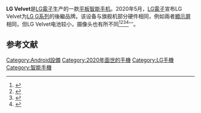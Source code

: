 {{Infobox mobile phone
| name         = LG Velvet
| codename     =
| logo         =
| logosize     = 
| image        = LG Velvet Aurora Green version.jpg
| caption      = 极光绿款LG Velvet
| imagesize    = 
| alt          =
| brand        = [[LG_G系列|LG G系列]]
| manufacturer = [[LG電子|LG電子]]
| slogan       =
| series       = 
| modelnumber  = LM-G900,LM-G910(Global LTE Ver) LM-G910<br>L-52A (Japan; 5G model for [[NTT_DOCOMO|NTT DOCOMO]])
| networks     ={{unbulleted list|[[2G|2G]] [[GSM|GSM]] – 850, 900, 1800, 1900 MHz|
[[2G|2G]] [[CDMA2000|CDMA2000]] – 800, 1900 MHz|
[[3G|3G]] [[通用移动通讯系统|通用移动通讯系统]]/[[高速封包存取|高速封包存取]]/[[高速封包存取|高速封包存取]]/[[演进式HSPA|演进式HSPA]] – 850, 900, {{link-en|Advanced Wireless Services}} (1700), 1900, 2000, 2100 MHz|
[[4G|4G]] [[長期演進技術|長期演進技術]]|
[[5G|5G]] SA/NSA|
}} 
| released     = 
| available    = {{ubl|
*'''South Korea''':<br>{{Start date and age|df=yes|2020|05|15}}
*'''Europe (5G)''':<br>{{Start date and age|df=yes|2020|06|16}}
*'''United States''':<br>{{Start date and age|df=yes|2020|07|22}}
*'''Europe (4G)''':<br>{{Start date and age|df=yes|2020|07|31}}
*'''Japan''':<br>{{Start date and age|df=yes|2020|12|18}}
}}
| discontinued = <!--{{End date|YYYY|MM|DD}}-->
| unitssold    = 
| unitsshipped = 
| predecessor  = [[LG_G8_ThinQ|LG G8 ThinQ]]
| successor    = 
| related      = {{link-en|LG V60 ThinQ}}
| type         = [[平板手机|平板手机]]
| form         = [[手機規格|手機規格]]
| size         = {{convert|167.2|mm|abbr=on}} H<br />{{convert|74.1|mm|abbr=on}} W<br />{{convert|7.9|mm|abbr=on}} D
| weight       = {{convert|180|g|abbr=on}}
| os           = '''Original''': [[Android_10|Android 10]]<br>'''Current''': [[Android_11|Android 11]]
| soc          = {{ubl
 |'''4G''':<br>[[高通驍龍元件列表|Qualcomm Snapdragon 845]]
 |'''5G Global/Verizon''':<br>[[高通驍龍元件列表|Qualcomm Snapdragon 765G]]
 |'''5G T-Mobile''':<br>[[聯發科技天璣|MediaTek Dimensity 1000C]]
}}
| cpu          = Octa-core
 {{ubl
  |'''4G''':<br>(4x 2.8 GHz ''Gold'', 4x 1.8 GHz ''Silver'') [[Kryo_(CPU)|Kryo 385]]
  |'''5G Global/Verizon''':<br>(1x 2.4 GHz ''Gold Prime'', 1x 2.2 GHz ''Gold'', 6x 1.8 GHz ''Silver'') [[Kryo_(CPU)|Kryo 475]]
  |'''5G T-Mobile''':<br>(4x 2.0 GHz [[ARM_Cortex-A77|ARM Cortex-A77]], 4x 2.0 GHz [[ARM_Cortex-A55|ARM Cortex-A55]])
 }}
| gpu          = {{ubl|
 |'''4G''': [[Adreno|Adreno]] 630
 |'''5G Global/Verizon''': [[Adreno|Adreno]] 620
 |'''5G T-Mobile''': [[Mali_(GPU)|Mali]]-G57 MC5
}}
| modem        =
| memory       = 6 or 8 [[吉字节|吉字节]] [[随机存取存储器|随机存取存储器]] 
| storage      = 128 GB UFS 2.1
| memory_card  = [[SD卡|SD卡]],<br>expandable up to 1 TB 
| battery      = Non-removable [[鋰離子聚合物電池|鋰離子聚合物電池]]<br>4300mAh<br>4000mAh (5G T-Mobile)
| input        =
| display      = [[有機發光二極體|有機發光二極體]] capacitive touchscreen, {{convert|6.8|in|mm|abbr=on}} 1080*2460 [[1080p|1080p]], (20.5:9 aspect ratio, 395 ppi), 16M colors 
| ext_display  =
| rear_camera  =
48 MP (wide), f/1.8, 1/2", 0.8µm, OIS, PDAF
8 MP (ultrawide), f/2.2, 1/4", 1.12µm
5 MP (depth), f/2.4<br>LED flash, panorama, HDR, gyro-EIS, 4K, 1080p
| front_camera =
16 MP, f/2.0, 1/3.1", 1.0µm<br>HDR, 1080p@30fps
| sound        = Stereo speakers, 3.5mm headphone jack
| connectivity =[[Wi-Fi|Wi-Fi]] 802.11a/b/g/n/ac (2.4 & 5GHz), dual-band, Wi-Fi Direct, DLNA, hotspot, [[藍牙|藍牙]] 5.0, A2DP, LE, dual-band A-GPS, GLONASS, BDS
| other        = MIL-STD 810G Compliance, IP68 Water and Dust Resistance
| sar          =
| hac          =
| website      =
| references   =
}}'''LG Velvet'''是[[LG電子|LG電子]]生产的一款{{link-en|Android}}[[平板手机|平板]][[智能手机|智能手机]]。2020年5月，[[LG電子|LG電子]]宣布LG Velvet为[[LG_G系列|LG G系列]]的後繼品牌。该设备与旗舰机{{link-en|LG V60 ThinQ}}部分硬件相同，例如兩者[[顯示屏|顯示屏]]相同，但LG Velvet电池较小，摄像头也有所不同<ref>{{Cite news|url=https://www.theverge.com/2020/5/7/21250294/lg-velvet-5g-smartphone-release-date-news-features-specs-raindrop-triple-camera-snapdragon-765|title=LG’s stylish mid-range Velvet smartphone gets its grand reveal|work=[[The_Verge|The Verge]]|author=Porter|first=Jon|date=7 May 2020|accessdate=7 May 2020|archive-date=2021-01-06|archive-url=https://web.archive.org/web/20210106064401/https://www.theverge.com/2020/5/7/21250294/lg-velvet-5g-smartphone-release-date-news-features-specs-raindrop-triple-camera-snapdragon-765}}</ref><ref>{{Cite news|url=https://www.tomsguide.com/news/lg-velvet-release-date-price-specs-and-rumors|title=LG Velvet release date, price, specs and design|work=[[Tom's_硬體指南|Tom's 硬體指南]]|author=Michaels|first=Philip|date=7 May 2020|accessdate=7 May 2020|archive-date=2020-07-28|archive-url=https://web.archive.org/web/20200728123235/https://www.tomsguide.com/news/lg-velvet-release-date-price-specs-and-rumors}}</ref><ref>{{Cite web|title=LG Velvet is a brand new mid-range phone you should already forget|url=https://bgr.com/2020/05/07/lg-velvet-release-rate-price-and-specs-vs-oneplus-8-and-iphone-se/|accessdate=7 May 2020|author=Smith|date=7 May 2020|first=Chris|work=[[Boy_Genius_Report|Boy Genius Report]]|archive-date=2021-01-23|archive-url=https://web.archive.org/web/20210123150116/https://bgr.com/2020/05/07/lg-velvet-release-rate-price-and-specs-vs-oneplus-8-and-iphone-se/}}</ref><ref>{{Cite news|url=https://arstechnica.com/gadgets/2020/05/lgs-velvet-flagship-smartphone-launches-in-korea-for-738/|title=LG takes the wraps off its “Velvet” smartphone, priced in Korea at $738|work=[[Ars_Technica|Ars Technica]]|author=Amadeo|first=Ron|date=7 May 2020|accessdate=7 May 2020|archive-date=2021-06-05|archive-url=https://web.archive.org/web/20210605102004/https://arstechnica.com/gadgets/2020/05/lgs-velvet-flagship-smartphone-launches-in-korea-for-738/}}</ref>'''。

==参考文献==
{{reflist}}
{{LG phones}}
[[Category:Android設備|Category:Android設備]]
[[Category:2020年面世的手機|Category:2020年面世的手機]]
[[Category:LG手機|Category:LG手機]]
[[Category:智能手機|Category:智能手機]]